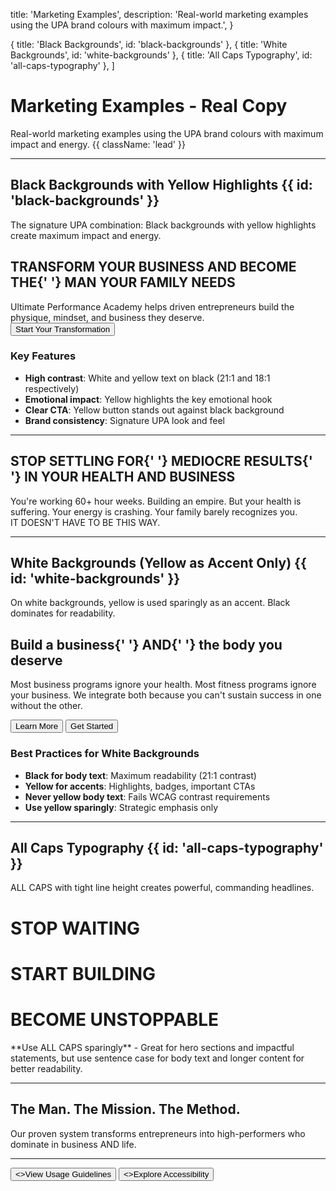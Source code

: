   title: 'Marketing Examples',
  description:
    'Real-world marketing examples using the UPA brand colours with maximum impact.',
}

  { title: 'Black Backgrounds', id: 'black-backgrounds' },
  { title: 'White Backgrounds', id: 'white-backgrounds' },
  { title: 'All Caps Typography', id: 'all-caps-typography' },
]

# Marketing Examples - Real Copy

Real-world marketing examples using the UPA brand colours with maximum impact and energy. {{ className: 'lead' }}

---

## Black Backgrounds with Yellow Highlights {{ id: 'black-backgrounds' }}

The signature UPA combination: Black backgrounds with yellow highlights create maximum impact and energy.

<div className="not-prose mt-8">
  <div className="rounded-2xl bg-zinc-900 p-12 text-center">
    <h2 className="text-3xl font-black uppercase leading-none text-white">
      TRANSFORM YOUR BUSINESS AND BECOME THE{' '}
      <span className="text-[#FFCB05]">MAN YOUR FAMILY NEEDS</span>
    </h2>
    <div className="mt-6 text-base text-zinc-300">
      Ultimate Performance Academy helps driven entrepreneurs build the physique, mindset, and business they deserve.
    </div>
    <div className="mt-8">
      <button className="rounded-lg bg-[#FFCB05] px-8 py-4 text-base font-bold uppercase text-zinc-900 transition-all hover:bg-[#D97706]">
        Start Your Transformation
      </button>
    </div>
  </div>
</div>

### Key Features

- **High contrast**: White and yellow text on black (21:1 and 18:1 respectively)
- **Emotional impact**: Yellow highlights the key emotional hook
- **Clear CTA**: Yellow button stands out against black background
- **Brand consistency**: Signature UPA look and feel

---

<div className="not-prose mt-8">
  <div className="rounded-2xl bg-zinc-900 p-12">
    <h2 className="text-2xl font-extrabold uppercase leading-tight text-white">
      STOP SETTLING FOR{' '}
      <span className="rounded bg-[#FFCB05] px-2 py-1 text-zinc-900">MEDIOCRE RESULTS</span>{' '}
      IN YOUR HEALTH AND BUSINESS
    </h2>
    <div className="mt-6 text-base leading-normal text-zinc-300">
      You're working 60+ hour weeks. Building an empire. But your health is suffering. Your energy is crashing. Your family barely recognizes you.
    </div>
    <div className="mt-4 text-base font-semibold uppercase leading-normal text-[#FFCB05]">
      IT DOESN'T HAVE TO BE THIS WAY.
    </div>
  </div>
</div>

---

## White Backgrounds (Yellow as Accent Only) {{ id: 'white-backgrounds' }}

On white backgrounds, yellow is used sparingly as an accent. Black dominates for readability.

<div className="not-prose mt-8">
  <div className="rounded-2xl border-2 border-zinc-200 bg-white p-12 dark:border-zinc-700 dark:bg-zinc-900">
    <h2 className="text-4xl font-black text-zinc-900 dark:text-white">
      Build a business{' '}
      <span className="rounded bg-[#FFCB05] px-2 py-1 text-zinc-900">AND</span>{' '}
      the body you deserve
    </h2>
    <p className="mt-6 text-lg text-zinc-700 dark:text-zinc-300">
      Most business programs ignore your health. Most fitness programs ignore your business. We integrate both because you can't sustain success in one without the other.
    </p>
    <div className="mt-8 flex flex-wrap gap-4">
      <button className="rounded-lg bg-zinc-900 px-6 py-3 font-semibold text-white dark:bg-white dark:text-zinc-900">
        Learn More
      </button>
      <button className="rounded-lg bg-[#FFCB05] px-6 py-3 font-semibold text-zinc-900">
        Get Started
      </button>
    </div>
  </div>
</div>

### Best Practices for White Backgrounds

- **Black for body text**: Maximum readability (21:1 contrast)
- **Yellow for accents**: Highlights, badges, important CTAs
- **Never yellow body text**: Fails WCAG contrast requirements
- **Use yellow sparingly**: Strategic emphasis only

---

## All Caps Typography {{ id: 'all-caps-typography' }}

ALL CAPS with tight line height creates powerful, commanding headlines.

<div className="not-prose mt-8 space-y-6">
  <div className="rounded-2xl bg-zinc-900 p-12 text-center">
    <h1 className="text-6xl font-black leading-none tracking-tight text-white">
      STOP WAITING
    </h1>
    <h1 className="mt-2 text-6xl font-black leading-none tracking-tight text-[#FFCB05]">
      START BUILDING
    </h1>
    <h1 className="mt-2 text-6xl font-black leading-none tracking-tight text-white">
      BECOME UNSTOPPABLE
    </h1>
  </div>
</div>

<Note>
  **Use ALL CAPS sparingly** - Great for hero sections and impactful statements, but use sentence case for body text and longer content for better readability.
</Note>

---

<div className="not-prose mt-8">
  <div className="rounded-2xl bg-gradient-to-r from-zinc-900 to-zinc-800 p-12 text-center">
    <h2 className="bg-gradient-to-r from-[#FFCB05] to-[#FDE047] bg-clip-text text-5xl font-black leading-tight text-transparent">
      The Man. The Mission. The Method.
    </h2>
    <p className="mt-6 text-xl text-zinc-300">
      Our proven system transforms entrepreneurs into high-performers who dominate in business AND life.
    </p>
  </div>
</div>

---

<div className="not-prose mt-12 flex gap-3">
  <Button href="/usage-guidelines" arrow="right">
    <>View Usage Guidelines</>
  </Button>
  <Button href="/accessibility" variant="outline">
    <>Explore Accessibility</>
  </Button>
</div>
